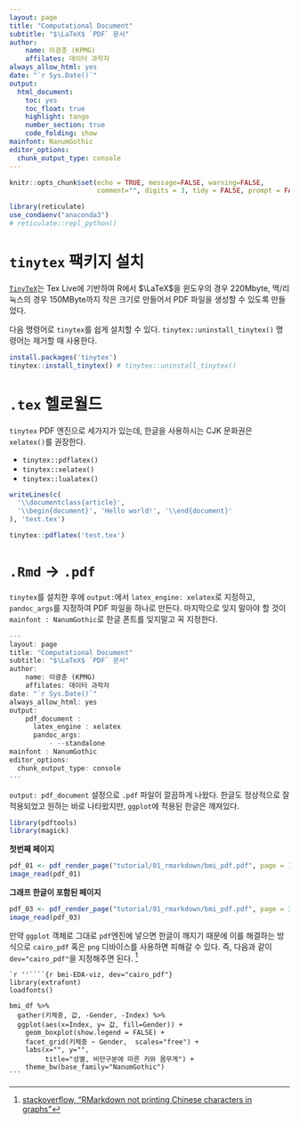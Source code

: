 ```yaml
---
layout: page
title: "Computational Document"
subtitle: "$\LaTeX$ `PDF` 문서"
author:
    name: 이광춘 (KPMG)
    affilates: 데이터 과학자
always_allow_html: yes
date: "`r Sys.Date()`"
output:
  html_document: 
    toc: yes
    toc_float: true
    highlight: tango
    number_section: true
    code_folding: show
mainfont: NanumGothic
editor_options: 
  chunk_output_type: console
---
```


```r
knitr::opts_chunk$set(echo = TRUE, message=FALSE, warning=FALSE,
                      comment="", digits = 3, tidy = FALSE, prompt = FALSE, fig.align = 'center')

library(reticulate)
use_condaenv("anaconda3")
# reticulate::repl_python()
```

# `tinytex` 팩키지 설치 {#install-tinytex}

[`TinyTeX`](https://yihui.org/tinytex/)는 Tex Live에 기반하여 R에서 $\LaTeX$을 윈도우의 경우 220Mbyte, 맥/리눅스의 경우 150MByte까지 작은 크기로 만들어서 PDF 파일을 생성할 수 있도록 만들었다.

다음 명령어로 `tinytex`를 쉽게 설치할 수 있다. `tinytex::uninstall_tinytex()` 명령어는 제거할 때 사용한다.

```r
install.packages('tinytex')
tinytex::install_tinytex() # tinytex::uninstall_tinytex() 
```

# `.tex` 헬로월드 {#install-tinytex-hello-world}

`tinytex` PDF 엔진으로 세가지가 있는데, 한글을 사용하시는 CJK 문화권은 `xelatex()`를 권장한다.

- `tinytex::pdflatex()`
- `tinytex::xelatex()`
- `tinytex::lualatex()`

```r
writeLines(c(
  '\\documentclass{article}',
  '\\begin{document}', 'Hello world!', '\\end{document}'
), 'test.tex')

tinytex::pdflatex('test.tex')
```


# `.Rmd` &rarr; `.pdf` {#rmarkdonw-to-pdf}

`tinytex`를 설치한 후에 `output:`에서 `latex_engine: xelatex`로 지정하고, `pandoc_args`를 지정하여 PDF 파일을 하나로 만든다. 마지막으로 잊지 말아야 할 것이 `mainfont : NanumGothic`로 한글 폰트를 잊지말고 꼭 지정한다.

```r
---
layout: page
title: "Computational Document"
subtitle: "$\LaTeX$ `PDF` 문서"
author:
    name: 이광춘 (KPMG)
    affilates: 데이터 과학자
date: "`r Sys.Date()`"
always_allow_html: yes
output:
    pdf_document :
      latex_engine : xelatex
      pandoc_args:
          - --standalone
mainfont : NanumGothic
editor_options: 
  chunk_output_type: console
---
```

`output: pdf_document` 설정으로 `.pdf` 파일이 깔끔하게 나왔다. 한글도 정상적으로 잘 적용되었고 원하는 바로 나타왔지만, `ggplot`에 적용된 한글은 깨져있다.

```r
library(pdftools)
library(magick)
```

<div class = "row">
  <div class = "col-md-6">
**첫번째 페이지**

```r
pdf_01 <- pdf_render_page("tutorial/01_rmarkdown/bmi_pdf.pdf", page = 1, dpi = 300, numeric = FALSE)
image_read(pdf_01)
```

  </div>
  <div class = "col-md-6">
**그래프 한글이 포함된 페이지**

```r
pdf_03 <- pdf_render_page("tutorial/01_rmarkdown/bmi_pdf.pdf", page = 3, dpi = 300, numeric = FALSE)
image_read(pdf_03)
```

  </div>
</div>

만약 `ggplot` 객체로 그대로 `pdf`엔진에 넣으면 한글이 깨지기 때문에 이를 해결하는 방식으로 `cairo_pdf` 혹은 `png` 디바이스를 사용하면 피해갈 수 있다. 즉, 다음과 같이 `dev="cairo_pdf"`을 지정해주면 된다. [^pdf-ggplot]

[^pdf-ggplot]: [stackoverflow, "RMarkdown not printing Chinese characters in graphs"](https://stackoverflow.com/questions/50957257/rmarkdown-not-printing-chinese-characters-in-graphs)

````
`r ''````{r bmi-EDA-viz, dev="cairo_pdf"}
library(extrafont)
loadfonts()

bmi_df %>% 
  gather(키체중, 값, -Gender, -Index) %>% 
  ggplot(aes(x=Index, y= 값, fill=Gender)) +
    geom_boxplot(show.legend = FALSE) +
    facet_grid(키체중 ~ Gender,  scales="free") +
    labs(x="", y="",
         title="성별, 비만구분에 따른 키와 몸무게") +
    theme_bw(base_family="NanumGothic")
```
````

